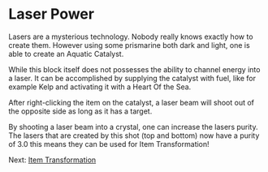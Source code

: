 # Laser Power

Lasers are a mysterious technology. Nobody really knows
exactly how to create them. However using some prismarine
both dark and light, one is able to create an Aquatic Catalyst.

While this block itself does not possesses the ability to channel
energy into a laser.
It can be accomplished by supplying the catalyst with fuel, like for
example Kelp and activating it with a Heart Of the Sea.

After right-clicking the item on the catalyst, a laser beam will shoot
out of the opposite side as long as it has a target.

By shooting a laser beam into a crystal, one can increase the lasers purity.
The lasers that are created by this shot (top and bottom) now have a purity of 3.0
this means they can be used for Item Transformation!

Next: [Item Transformation](https://moddedmc.org/en/mod/1107394/docs/getting_started/item_transformation)